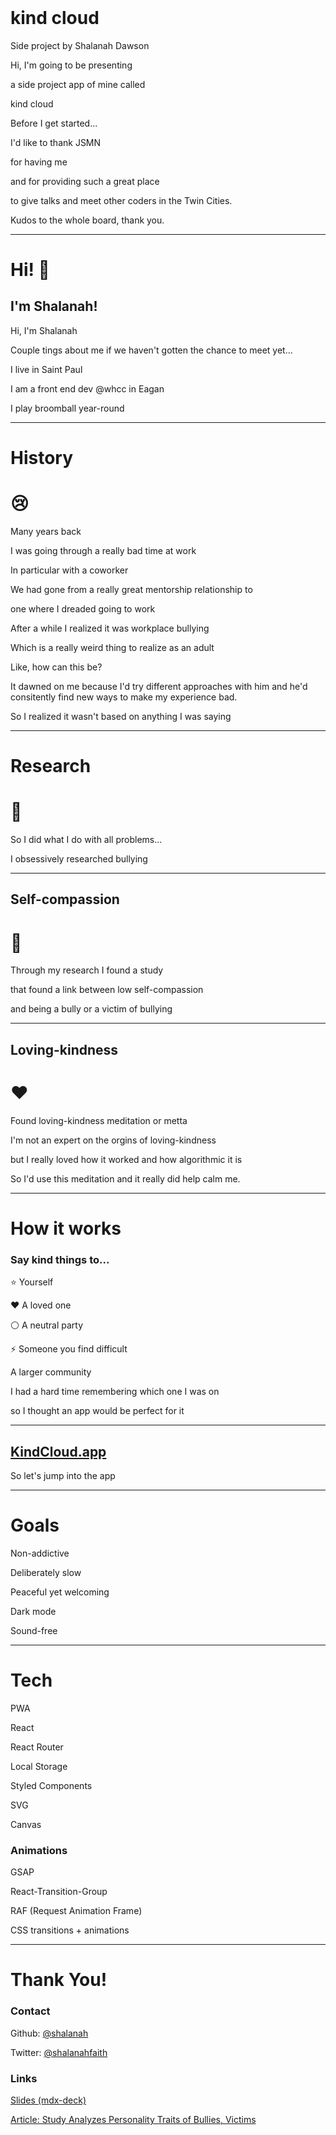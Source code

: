 
<Head>
  <style>
    {`@font-face {
      font-family: strokeweight;
      src: url(${sw60}) format("woff2");
      font-weight: 60;
    }
    @font-face {
      font-family: strokeweight;
      src: url(${sw100}) format("woff2");
      font-weight: 100;
    }
    @font-face {
      font-family: strokeweight;
      src: url(${sw140}) format("woff2");
      font-weight: 140;
    }`}
  </style>
</Head>

<Header>
  <StyleGlobals />
  <CloudContainer />
</Header>

<Layout>


# kind cloud

Side project by Shalanah Dawson

</Layout>


<Notes>


Hi, I'm going to be presenting

a side project app of mine called

kind cloud

Before I get started...

I'd like to thank JSMN

for having me

and for providing such a great place

to give talks and meet other coders in the Twin Cities.

Kudos to the whole board, thank you.

</Notes>


---

<Layout>


# Hi! 👋

## I'm Shalanah!

</Layout>


<Notes>


Hi, I'm Shalanah

Couple tings about me if we haven't gotten the chance to meet yet...

I live in Saint Paul

I am a front end dev @whcc in Eagan

I play broomball year-round

</Notes>


---

<Layout>


# History

# 😢

</Layout>


<Notes>


Many years back

I was going through a really bad time at work

In particular with a coworker

We had gone from a really great mentorship relationship to

one where I dreaded going to work

After a while I realized it was workplace bullying

Which is a really weird thing to realize as an adult

Like, how can this be?

It dawned on me because I'd try different approaches with him and he'd consitently find new ways to make my experience bad.

So I realized it wasn't based on anything I was saying

</Notes>


---

<Layout>


# Research

# 🔎

</Layout>


<Notes>


So I did what I do with all problems...

I obsessively researched bullying

</Notes>


---

<Layout>


## Self-compassion

# 🔑

</Layout>


<Notes>


Through my research I found a study

that found a link between low self-compassion

and being a bully or a victim of bullying

</Notes>


---

<Layout>


## Loving-kindness

# ❤️

</Layout>


<Notes>


Found loving-kindness meditation or metta

I'm not an expert on the orgins of loving-kindness

but I really loved how it worked and how algorithmic it is

So I'd use this meditation and it really did help calm me.

</Notes>


---

<Layout>


# How it works

### Say kind things to...

⭐️ Yourself

❤️ A loved one

⚪️ A neutral party

⚡️ Someone you find difficult

A larger community

</Layout>


<Notes>


I had a hard time remembering which one I was on

so I thought an app would be perfect for it

</Notes>


---

<Layout>


<h2>
  <a target={"_black"} href={"https://kindcloud.app"}>
    KindCloud.app
  </a>
</h2>

</Layout>


<Notes>


So let's jump into the app

</Notes>


---

<Layout>


# Goals

Non-addictive

Deliberately slow

Peaceful yet welcoming

Dark mode

Sound-free

</Layout>


---

<Layout tech>


# Tech

PWA

React

React&nbsp;Router

Local&nbsp;Storage

Styled&nbsp;Components

SVG

Canvas

### Animations

GSAP

React-Transition-Group

RAF&nbsp;(Request&nbsp;Animation&nbsp;Frame)

CSS&nbsp;transitions&nbsp;+&nbsp;animations

</Layout>


<Notes>


</Notes>


---

<Layout>


# Thank You!

### Contact

Github: [@shalanah](http://github.com/shalanah)

Twitter: [@shalanahfaith](https://mobile.twitter.com/shalanahfaith)

### Links

[Slides (mdx-deck)](https://github.com/shalanah/talks-kind-cloud)

[Article: Study Analyzes Personality Traits of Bullies, Victims](https://medicalxpress.com/news/2011-02-personality-traits-bullies-victims.html)

</Layout>

